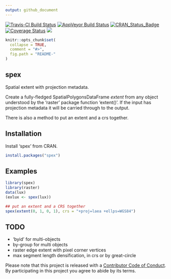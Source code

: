 ```yaml
---
output: github_document
---
```


<!-- README.md is generated from README.Rmd. Please edit that file -->

[![Travis-CI Build Status](https://travis-ci.org/mdsumner/spex.svg?branch=master)](https://travis-ci.org/mdsumner/spex)
[![AppVeyor Build Status](https://ci.appveyor.com/api/projects/status/github/mdsumner/spex?branch=master&svg=true)](https://ci.appveyor.com/project/mdsumner/spex)
[![CRAN_Status_Badge](http://www.r-pkg.org/badges/version/spex)](https://cran.r-project.org/package=spex)
[![Coverage Status](https://img.shields.io/codecov/c/github/mdsumner/spex/master.svg)](https://codecov.io/github/mdsumner/spex?branch=master)
[![](http://www.r-pkg.org/badges/version/spex)](http://cran.rstudio.com/web/packages/spex/index.html)

```r
knitr::opts_chunk$set(
  collapse = TRUE,
  comment = "#>",
  fig.path = "README-"
)
```

## spex

Spatial extent with projection metadata. 

Create a fully-fledged SpatialPolygonsDataFrame *extent* from any object understood
by the 'raster' package function 'extent()'. If the input has projection metadata it
will be carried through to the output. 

There is also a method to put an extent and a crs together. 

## Installation

Install 'spex' from CRAN. 

```r
install.packages("spex")
```

## Examples

```r
library(spex)
library(raster)
data(lux)
(exlux <- spex(lux))

## put an extent and a CRS together
spex(extent(0, 1, 0, 1), crs = "+proj=laea +ellps=WGS84")
```

## TODO

* 'byid' for multi-objects
* by-group for multi objects
* raster edge extent with pixel corner vertices
* max segment length densification, in crs or by great-circle

Please note that this project is released with a [Contributor Code of Conduct](CONDUCT.md). By participating in this project you agree to abide by its terms.
